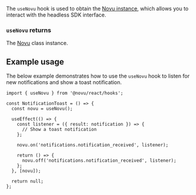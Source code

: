 
The `useNovu` hook is used to obtain the [Novu instance](/inbox/headless/api-reference#novu), which allows you to interact with the headless SDK interface.

### `useNovu` returns

The [Novu](/inbox/headless/api-reference#novu) class instance.

## Example usage

The below example demonstrates how to use the `useNovu` hook to listen for new notifications and show a toast notification.

```tsx
import { useNovu } from '@novu/react/hooks';

const NotificationToast = () => {
  const novu = useNovu();

  useEffect(() => {
    const listener = ({ result: notification }) => {
      // Show a toast notification
    };

    novu.on('notifications.notification_received', listener);

    return () => {
      novu.off('notifications.notification_received', listener);
    };
  }, [novu]);

  return null;
};
```